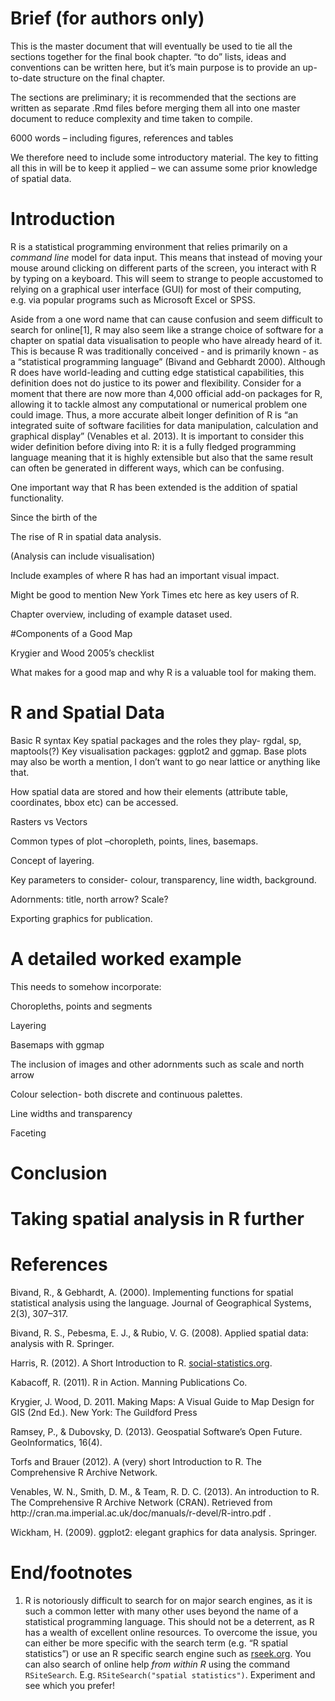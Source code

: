 Brief (for authors only)
========================================================

This is the master document that will eventually be used to tie
all the sections together for the final book chapter.
"to do" lists, ideas and conventions can be written here, 
but it's main purpose is to provide an up-to-date structure on the final chapter.

The sections are preliminary; it is recommended that the sections are 
written as separate .Rmd files before merging them all into one master document
to reduce complexity and time taken to compile. 

6000 words – including figures, references and tables

We therefore need to include some introductory material. The key to fitting all this in will be to keep it applied – we can assume some prior knowledge of spatial data.

# Introduction

R is a statistical programming environment that relies primarily 
on a *command line* model for data input. This means that instead of 
moving your mouse around clicking on different parts of the screen, you 
interact with R by typing on a keyboard. This will seem to strange to people 
accustomed to relying on a graphical user interface (GUI) for most of their 
computing, e.g. via popular programs such as Microsoft Excel or SPSS.

Aside from a one word name that can cause confusion and seem difficult to search for online[1], 
R may also seem like a strange choice of software for a chapter on spatial data visualisation 
to people who have already heard of it. This is because R was traditionally
conceived - and is primarily known - as a
"statistical programming language" (Bivand and Gebhardt 2000). Although R does have world-leading and cutting 
edge statistical capabilities, this definition does not do justice to its power and 
flexibility. Consider for a moment that there are now more than 4,000 official add-on packages
for R, allowing it to tackle almost any computational or numerical problem one could image. 
Thus, a more accurate albeit longer definition of R
is "an integrated suite of software facilities for data manipulation, calculation and graphical
display" (Venables et al. 2013). It is important to consider this 
wider definition before diving into R: it is a fully fledged programming language
meaning that it is highly extensible but also that the same result can 
often be generated in different ways, which can be confusing. 

One important way that R has been extended is the addition of spatial functionality. 



Since the birth of the 

The rise of R in spatial data analysis. 

(Analysis can include visualisation)

Include examples of where R has had an important visual impact.

Might be good to mention New York Times etc here as key users of R.

Chapter overview, including of example dataset used.

#Components of a Good Map

Krygier and Wood 2005's checklist

What makes for a good map and why R is a valuable tool for making them.

# R and Spatial Data

Basic R syntax
Key spatial packages and the roles they play- rgdal, sp, maptools(?)
Key visualisation packages: ggplot2 and ggmap. Base plots may also be worth a mention, I don’t want to go near lattice or anything like that.

How spatial data are stored and how their elements (attribute table, coordinates, bbox etc) can be accessed. 

Rasters vs Vectors

Common types of plot –choropleth, points, lines, basemaps.

Concept of layering.

Key parameters to consider- colour, transparency, line width, background.

Adornments: title, north arrow? Scale?

Exporting graphics for publication.

# A detailed worked example

This needs to somehow incorporate: 

Choropleths, points and segments

Layering

Basemaps with ggmap

The inclusion of images and other adornments such as scale and north arrow

Colour selection- both discrete and continuous palettes.

Line widths and transparency

Faceting

# Conclusion

# Taking spatial analysis in R further

# References

Bivand, R., & Gebhardt, A. (2000). Implementing functions for spatial statistical analysis using the language. Journal of Geographical Systems, 2(3), 307–317.

Bivand, R. S., Pebesma, E. J., & Rubio, V. G. (2008). Applied spatial data: analysis with R. Springer.

Harris, R. (2012). A Short Introduction to R. 
[social-statistics.org](http://www.social-statistics.org/).

Kabacoff, R. (2011). R in Action. Manning Publications Co.

Krygier, J. Wood, D. 2011. Making Maps: A Visual Guide to Map Design for 
GIS (2nd Ed.). New York: The Guildford Press

Ramsey, P., & Dubovsky, D. (2013). Geospatial Software's Open Future. 
GeoInformatics, 16(4). 

Torfs and Brauer (2012). A (very) short Introduction to R. The Comprehensive R Archive Network.

Venables, W. N., Smith, D. M., & Team, R. D. C. (2013). An introduction to R. The Comprehensive R Archive Network (CRAN). Retrieved from http://cran.ma.imperial.ac.uk/doc/manuals/r-devel/R-intro.pdf .

Wickham, H. (2009). ggplot2: elegant graphics for data analysis. Springer.

# End/footnotes

1. R is notoriously difficult to search for on major search 
engines, as it is such a common letter with many other uses beyond the name
of a statistical programming language. This should not be a deterrent, as 
R has a wealth of excellent online resources. To overcome the issue, 
you can either be more specific with the search term (e.g. "R spatial statistics")
or use an R specific search engine such as [rseek.org](http://www.rseek.org/).
You can also search of online help *from within R* using the command `RSiteSearch`.
E.g. `RSiteSearch("spatial statistics")`. Experiment and see which you prefer!

